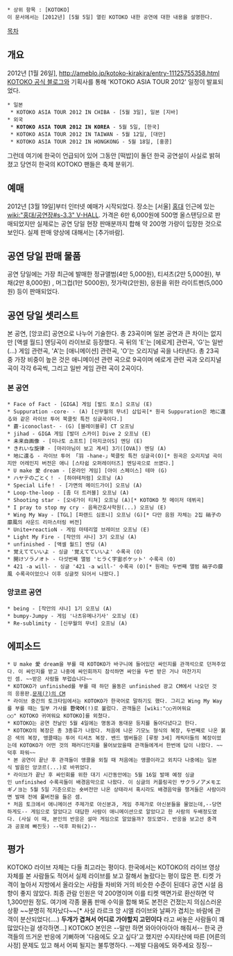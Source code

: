  * 상위 항목 : [KOTOKO]
 이 문서에서는 [2012년] [5월 5일] 열린 KOTOKO 내한 공연에 대한 내용을 설명한다.

[[목차]]
== 개요 ==
2012년 [1월 26일], [[http://ameblo.jp/kotoko-kirakira/entry-11125755358.html KOTOKO 공식 블로그]]와 기획사를 통해 'KOTOKO ASIA TOUR 2012' 일정이 발표되었다.

 * 일본
  * KOTOKO ASIA TOUR 2012 IN CHIBA - [5월 3일], 일본 [지바]
 * 외국
  * '''KOTOKO ASIA TOUR 2012 IN KOREA''' - 5월 5일, [한국]
  * KOTOKO ASIA TOUR 2012 IN TAIWAN - 5월 12일, [대만]
  * KOTOKO ASIA TOUR 2012 IN HONGKONG - 5월 18일, [홍콩]

그런데 여기에 한국이 언급되어 있어 그동안 [떡밥]이 돌던 한국 공연설이 사실로 밝혀졌고 당연히 한국의 KOTOKO 팬들은 축제 분위기.
== 예매 ==
2012년 [3월 19일]부터 인터넷 예매가 시작되었다. 장소는 [서울] [[홍대]] 인근에 있는 [[wiki:"홍대/공연장#s-3.3" V-HALL]]. 가격은 6만 6,000원에 500명 올스탠딩으로 판매되었지만 실제로는 공연 당일 현장 판매분까지 합해 약 200명 가량이 입장한 것으로 보인다. 실제 판매 양상에 대해서는 [추가바람].
== 공연 당일 판매 물품 ==
공연 당일에는 가장 최근에 발매한 정규앨범(4만 5,000원), 티셔츠(2만 5,000원), 부채(2만 8,000원) , 머그컵(1만 5000원), 젓가락(2만원), 응원을 위한 라이트펜(5,000원) 등이 판매되었다. 
== 공연 당일 셋리스트 ==
본 공연, [앙코르] 공연으로 나누어 기술한다. 총 23곡이며 일본 공연과 큰 차이는 없지만 [액셀 월드] 엔딩곡이 라이브로 등장했다.
곡 뒤의 'E'는 [에로게] 관련곡, 'G'는 일반(...) 게임 관련곡, 'A'는 [애니메이션] 관련곡, 'O'는 오리지널 곡을 나타낸다. 총 23곡 중 가장 비중이 높은 것은 애니메이션 관련 곡으로 9곡이며 에로게 관련 곡과 오리지널 곡이 각각 6곡씩, 그리고 일반 게임 관련 곡이 2곡이다.
=== 본 공연 ===
 * Face of Fact - [GIGA] 게임 [발드 포스] 오프닝 (E)
 * Suppuration -core- - (A) [신무월의 무녀] 삽입곡[* 원곡 Suppuration은 地に還る와 같은 라이브 투어 북클릿 특전 싱글곡이다.]
 * 蒼-iconoclast- - (G) [블레이블루] CT 오프닝
 * jihad - GIGA 게임 [발더 스카이] Dive 2 오프닝 (E)
 * 未来自画像 - [미나토 소프트] [마지코이S] 엔딩 (E)
 * きれいな旋律 - [마리아님이 보고 계셔] 3기([OVA]) 엔딩 (A)
 * 地に還る - 라이브 투어 「羽 -hane-」북클릿 특전 싱글곡(O)[* 원곡은 오리지널 곡이지만 어레인지 버전은 애니 [스타쉽 오퍼레이터즈] 엔딩곡으로 쓰였다.]
 * U make 愛 dream - [온라인 게임] [아이 스페이스] 테마 (G)
 * ハヤテのごとく！ - [하야테처럼] 오프닝 (A)
 * Special Life！ - [가면의 메이드가이] 오프닝 (A)
 * Loop-the-loop - [좀 더 트러블] 오프닝 (A)
 * Shooting star - [오네가이 티쳐] 오프닝 (A)[* KOTOKO 첫 메이저 데뷔곡]
 * I pray to stop my cry - 음욕간호사학원(...) 오프닝 (E)
 * Wing My Way - [TGL] [파랜드 심포니] 오프닝 (G)[* 다만 음원 자체는 2집 硝子の靡風의 사운드 리마스터링 버전]
 * Unite+reactioN - 게임 마테리얼 브레이브 오프닝 (E)
 * Light My Fire - [작안의 샤나] 3기 오프닝 (A)
 * unfinished - [액셀 월드] 엔딩 (A)
 * 覚えてていいよ - 싱글 '覚えてていいよ' 수록곡 (O)
 * 開けソラノオト - 다섯번째 앨범 'ヒラく宇宙ポケット' 수록곡 (O)
 * 421 -a will- - 싱글 '421 -a will-' 수록곡 (O)[* 원래는 두번째 앨범 硝子の靡風 수록곡이었으나 이후 싱글컷 되어서 나왔다.]
=== 앙코르 공연 ===
 * being - [작안의 샤나] 1기 오프닝 (A)
 * bumpy-Jumpy - 게임 '나츠유메나기사' 오프닝 (E)
 * Re-sublimity - [신무월의 무녀] 오프닝 (A)
== 에피소드 ==
 * U make 愛 dream을 부를 때 KOTOKO가 바구니에 들어있던 싸인지를 관객석으로 던져주었다. 이 싸인지를 받고 나중에 싸인회까지 참석하면 싸인을 두번 받은 거나 마찬가지인 셈. ~~받은 사람들 부럽습니다~~
 * KOTOKO가 unfinished를 부를 때 하던 율동은 unfinished 광고 CM에서 나오던 것의 응용판.[http://www.youtube.com/watch?v=CIkft_m5VE4 문제(?)의 CM]
 * 라이브 중간의 토크타임에서는 KOTOKO가 한국어로 말하기도 했다. 그리고 Wing My Way를 부를 때는 일부 가사를 '''한국어'''(!)로 불렀다. 관객들은 [wiki:"○○귀여워요○○" KOTOKO 귀여워요 KOTOKO]를 외쳤다.
 * KOTOKO는 공연 전날인 5월 4일에는 명동과 동대문 등지를 돌아다녔다고 한다. 
 * KOTOKO의 복장은 총 3종류가 나왔다. 처음에 나온 기모노 형식의 복장, 두번째로 나온 붉은 색의 복장, 앵콜때는 투어 티셔츠 복장. 밴드 멤버들은 [루팡 3세] 캐릭터들의 복장이었는데 KOTOKO가 어떤 것의 패러디인지를 물어보았을때 관객들에게서 한번에 답이 나왔다. ~~덕후 파워~~
 * 본 공연이 끝난 후 관객들이 앵콜을 외칠 때 처음에는 앵콜이라고 외치다 나중에는 일본식 발음인 앙코르(...)로 바뀌었다. 
 * 라이브가 끝난 후 싸인회를 위한 대기 시간동안에는 5월 16일 발매 예정 싱글인 unfinished 수록곡들이 배경음악으로 나왔다. 이 싱글의 커플링곡인 サクラノアメモエギノヨ는 5월 5일 기준으로는 숏버전만 나온 상태라서 혹시라도 배경음악을 챙겨들은 사람이라면 발매 전에 풀버전을 들은 셈.
 * 처음 토크에서 애니메이션 주제가로 아신분과, 게임 주제가로 아신분들을 물었는데,--당연하게도-- 게임으로 알았다고 대답한 사람이 애니메이션으로 알았다고 한 사람의 두배정도였다. (사실 이 때, 본인의 반응은 설마 게임으로 알았을까? 정도였다. 반응을 보고선 충격과 공포에 빠진듯) --덕후 파워(2)--

== 평가 ==
KOTOKO 라이브 자체는 다들 최고라는 평이다. 한국에서는 KOTOKO의 라이브 영상 자체를 본 사람들도 적어서 실제 라이브를 보고 잘해서 놀랐다는 평이 많은 편.
티켓 가격이 높아서 지방에서 올라오는 사람들 차비와 거의 비슷한 수준이 된데다 공연 시설 음향이 좋지 않았다. 최종 관람 인원은 약 200명이며 이를 티켓 액면가로 환산하면 약 1,300만원 정도. 여기에 각종 물품 판매 수익을 합해 봐도 본전은 건졌는지 의심스러운 상황 ~~분명히 적자났다~~[* 사실 라르크 앙 시엘 라이브와 날짜가 겹치는 바람에 관객이 분산되었다(....) '''두개가 겹쳐서 어디로 가야할지 고민이다''' 라고 써놓은 사람들이 꽤 많았다는걸 생각하면...]
KOTOKO 본인은 --말만 하면 와아아아아아 해줘서-- 한국 관객들의 뜨거운 반응에 기뻐하며 '다음에도 오고 싶다'고 했지만 수지타산에 따른 [어른의 사정] 문제도 있고 해서 어찌 될지는 불투명하다. --제발 다음에도 와주세요 징징--
